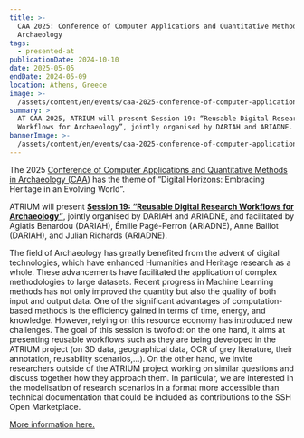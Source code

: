 ```yaml
---
title: >-
  CAA 2025: Conference of Computer Applications and Quantitative Methods in
  Archaeology
tags:
  - presented-at
publicationDate: 2024-10-10
date: 2025-05-05
endDate: 2024-05-09
location: Athens, Greece
image: >-
  /assets/content/en/events/caa-2025-conference-of-computer-applications-and-quantitative-methods-in-archaeology/image.png
summary: >
  AT CAA 2025, ATRIUM will present Session 19: “Reusable Digital Research
  Workflows for Archaeology”, jointly organised by DARIAH and ARIADNE.
bannerImage: >-
  /assets/content/en/events/caa-2025-conference-of-computer-applications-and-quantitative-methods-in-archaeology/bannerImage.png
---
```

The 2025 [Conference of Computer Applications and Quantitative Methods in Archaeology (CAA](https://caa-international.org/)) has the theme of “Digital Horizons: Embracing Heritage in an Evolving World”.

ATRIUM will present [**Session 19: “Reusable Digital Research Workflows for Archaeology”**](https://2025.caaconference.org/call-for-papers/session-list/#S19), jointly organised by DARIAH and ARIADNE, and facilitated by Agiatis Benardou (DARIAH), Émilie Pagé-Perron (ARIADNE), Anne Baillot (DARIAH), and Julian Richards (ARIADNE).

The field of Archaeology has greatly benefited from the advent of digital technologies, which have enhanced Humanities and Heritage research as a whole. These advancements have facilitated the application of complex methodologies to large datasets. Recent progress in Machine Learning methods has not only improved the quantity but also the quality of both input and output data. One of the significant advantages of computation-based methods is the efficiency gained in terms of time, energy, and knowledge. However, relying on this resource economy has introduced new challenges. The goal of this session is twofold: on the one hand, it aims at presenting reusable workflows such as they are being developed in the ATRIUM project (on 3D data, geographical data, OCR of grey literature, their annotation, reusability scenarios,…). On the other hand, we invite researchers outside of the ATRIUM project working on similar questions and discuss together how they approach them. In particular, we are interested in the modelisation of research scenarios in a format more accessible than technical documentation that could be included as contributions to the SSH Open Marketplace.

[More information here.](https://2025.caaconference.org/)

<Figure src="/assets/content/en/events/caa-2025-conference-of-computer-applications-and-quantitative-methods-in-archaeology/image.tffh-jy-8b-16-dq-hk.webp" alignment="stretch">

</Figure>
